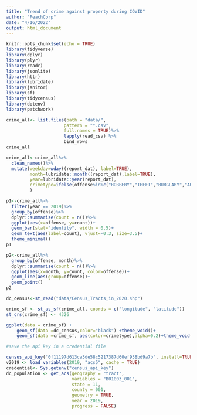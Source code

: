 ```yaml
---
title: "Trend of crime against property during COVID"
author: "PeachCorp"
date: "4/16/2022"
output: html_document
---
```


```r
knitr::opts_chunk$set(echo = TRUE)
library(tidyverse)
library(dplyr)
library(plyr)
library(readr)
library(jsonlite)
library(httr)
library(lubridate)
library(janitor)
library(sf)
library(tidycensus)
library(dotenv)
library(patchwork)

crime_all<- list.files(path = "data/", 
                      pattern = "*.csv", 
                      full.names = TRUE)%>%
                      lapply(read_csv) %>% 
                      bind_rows
crime_all
```


```r
crime_all<-crime_all%>%
  clean_names()%>%
  mutate(weekday=wday((report_dat), label=TRUE),
         month=lubridate::month((report_dat),label=TRUE),
         year=lubridate::year(report_dat),
         crimetype=ifelse(offense%in%c("ROBBERY","THEFT","BURGLARY","ARSON"), "property", "non-property")
         )
```

```r
p1<-crime_all%>%
  filter(year == 2019)%>%
  group_by(offense)%>%
  dplyr::summarise(count = n())%>%
  ggplot(aes(x=offense, y=count))+
  geom_bar(stat="identity", width = 0.5)+
  geom_text(aes(label=count), vjust=-0.3, size=3.5)+
  theme_minimal()
p1

p2<-crime_all%>%
  group_by(offense, month)%>%
  dplyr::summarise(count = n())%>%
  ggplot(aes(x=month, y=count, color=offense))+
  geom_line(aes(group=offense))+
  geom_point()
p2

```

```r
dc_census<-st_read("data/Census_Tracts_in_2020.shp")

crime_sf <- st_as_sf(crime_all, coords = c("longitude", "latitude"))
st_crs(crime_sf) <- 4326

ggplot(data = crime_sf) +
    geom_sf(data =dc_census,color="black") +theme_void()+
    geom_sf(data =crime_sf, aes(color=crimetype),alpha=0.2)+theme_void()
```

```r
#save the api key in a credential file

census_api_key("0f11197d613ca3de58c5217387d60ef938bd9a7b", install=TRUE, overwrite=TRUE)
v2019 <- load_variables(2019, "acs5", cache = TRUE)
credential<- Sys.getenv("census_api_key")
dc_population <- get_acs(geography = "tract",
                         variables = "B01003_001",
                         state = 11,
                         county = 001,
                         geometry = TRUE,
                         year = 2019,
                         progress = FALSE)
```

